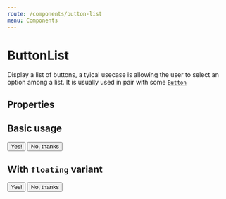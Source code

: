 ```yaml
---
route: /components/button-list
menu: Components
---
```



# ButtonList

Display a list of buttons, a tyical usecase is allowing the user to select an option among a list. It is usually used in pair with some [`Button`](/components/button)

## Properties

<Props of={ButtonList} />

## Basic usage

<Playground>
  <mml>
    <button_list>
      <button name="side" value="yes">
        Yes!
      </button>
      <button name="side" value="no">
        No, thanks
      </button>
    </button_list>
  </mml>
</Playground>

## With `floating` variant

<Playground>
  <mml>
    <button_list variant="floating">
      <button variant="floating" name="side" value="yes">
        Yes!
      </button>
      <button variant="floating" name="side" value="no">
        No, thanks
      </button>
    </button_list>
  </mml>
</Playground>

<!--
## MML string

```xml
<mml>
  <button_list>
    <button name="side" value="yes">Yes!</button>
    <button name="side" value="no">No, thanks</button>
  </button_list>
</mml>
```

<Playground>
  <ButtonList>
    <Button text="Yes!" name="side" value="yes" />
    <Button text="No, thanks" name="side" value="no" />
  </ButtonList>
</Playground>
## With `floating` variant

<Playground>
  <ButtonList variant="floating">
    <Button variant="floating" text="Yes!" name="side" value="yes" />
    <Button variant="floating" text="No, thanks" name="side" value="no" />
  </ButtonList>
</Playground>
 -->
